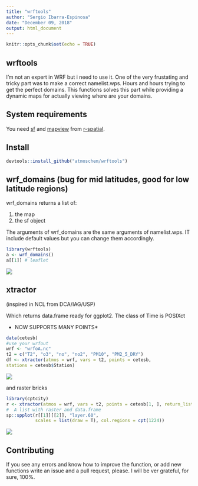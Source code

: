 ```yaml
---
title: "wrftools"
author: "Sergio Ibarra-Espinosa"
date: "December 09, 2018"
output: html_document
---
```


```r
knitr::opts_chunk$set(echo = TRUE)
```

## wrftools

I'm not an expert in WRF but i need to use it. One of the very frustating and
tricky part was to make a correct namelist.wps. Hours and hours trying to
get the perfect domains. This functions solves this part while providing
a dynamic maps for actually viewing where are your domains. 

## System requirements
You need [sf](https://github.com/r-spatial/sf) and [mapview](https://github.com/r-spatial/mapview) from [r-spatial](https://github.com/r-spatial/). 


## Install
```r
devtools::install_github("atmoschem/wrftools")
```

## wrf_domains (bug for mid latitudes, good for low latitude regions)

wrf_domains returns a list of:

1. the map
2. the sf object

The arguments of wrf_domains are the same arguments of namelist.wps.
IT include default values but you can change them accordingly.

```r
library(wrftools)
a <- wrf_domains()
a[[1]] # leaflet
```

![](https://i.imgur.com/7giwGp6.png)



## xtractor

(inspired in NCL from DCA/IAG/USP)

Which returns data.frame ready for ggplot2. The class of Time is POSIXct

* NOW SUPPORTS MANY POINTS*

```r
data(cetesb)
#use your wrfout
wrf <- "wrfoA.nc"
t2 = c("T2", "o3", "no", "no2", "PM10", "PM2_5_DRY")
df <- xtractor(atmos = wrf, vars = t2, points = cetesb,
stations = cetesb$Station)
```

![](https://i.imgur.com/cXJZ1nI.png)

and raster bricks

```r
library(cptcity)
r <- xtractor(atmos = wrf, vars = t2, points = cetesb[1, ], return_list = T)
#  A list with raster and data.frame
sp::spplot(r[[1]][[2]], "layer.60",
           scales = list(draw = T), col.regions = cpt(1224))
```

![](https://i.imgur.com/j4d5ei5.png)


## Contributing

If you see any errors and know how to improve the function, or add new functions
write an issue and a pull request, please. I will be ver grateful, for sure,
100%.
